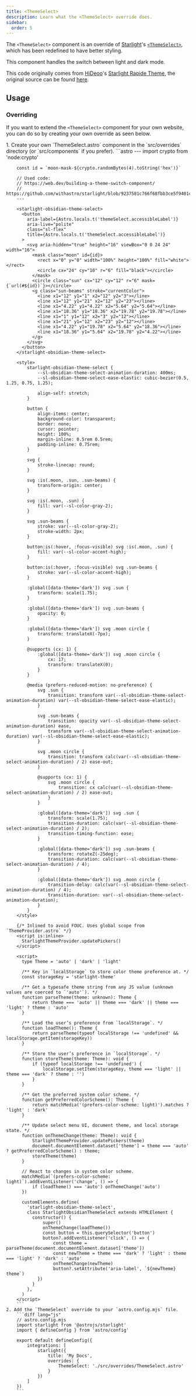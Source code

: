 ```yaml
---
title: <ThemeSelect>
description: Learn what the <ThemeSelect> override does.
sidebar:
  order: 5
---
```



The `<ThemeSelect>` component is an override of [Starlight](https://starlight.astro.build)'s
[`<ThemeSelect>`](https://starlight.astro.build/reference/overrides/#themeselect),
which has been redefined to have better styling.

This component handles the switch between light and dark mode.

This code originally comes from [HiDeoo](https://github.com/HiDeoo)'s [Starlight Rapide Theme](https://starlight-theme-rapide.vercel.app/),
the original source can be found [here](https://github.com/HiDeoo/starlight-theme-rapide/blob/main/packages/starlight-theme-rapide/overrides/ThemeSelect.astro).

## Usage

### Overriding

If you want to extend the `<ThemeSelect>` component for your own website, you can do so by creating your own override as seen below.

<Steps>
	1. Create your own `ThemeSelect.astro` component in the `src/overrides` directory (or `src/components` if you prefer).
		```astro
		---
		import crypto from 'node:crypto'

		const id = `moon-mask-${crypto.randomBytes(4).toString('hex')}`

		// Used code:
		// https://web.dev/building-a-theme-switch-component/
		// https://github.com/withastro/starlight/blob/9237581c766f68fbb3ce5f9401ca2046f106c7d5/packages/starlight/components/ThemeSelect.astro
		---

		<starlight-obsidian-theme-select>
		  <button
			aria-label={Astro.locals.t('themeSelect.accessibleLabel')}
			aria-live="polite"
			class="sl-flex"
			title={Astro.locals.t('themeSelect.accessibleLabel')}
		  >
			<svg aria-hidden="true" height="16" viewBox="0 0 24 24" width="16">
			  <mask class="moon" id={id}>
				<rect x="0" y="0" width="100%" height="100%" fill="white"></rect>
				<circle cx="24" cy="10" r="6" fill="black"></circle>
			  </mask>
			  <circle class="sun" cx="12" cy="12" r="6" mask={`url(#${id})`}></circle>
			  <g class="sun-beams" stroke="currentColor">
				<line x1="12" y1="1" x2="12" y2="3"></line>
				<line x1="12" y1="21" x2="12" y2="23"></line>
				<line x1="4.22" y1="4.22" x2="5.64" y2="5.64"></line>
				<line x1="18.36" y1="18.36" x2="19.78" y2="19.78"></line>
				<line x1="1" y1="12" x2="3" y2="12"></line>
				<line x1="21" y1="12" x2="23" y2="12"></line>
				<line x1="4.22" y1="19.78" x2="5.64" y2="18.36"></line>
				<line x1="18.36" y1="5.64" x2="19.78" y2="4.22"></line>
			  </g>
			</svg>
		  </button>
		</starlight-obsidian-theme-select>

		<style>
			starlight-obsidian-theme-select {
				--sl-obsidian-theme-select-animation-duration: 400ms;
				--sl-obsidian-theme-select-ease-elastic: cubic-bezier(0.5, 1.25, 0.75, 1.25);

				align-self: stretch;
			}

			button {
				align-items: center;
				background-color: transparent;
				border: none;
				cursor: pointer;
				height: 100%;
				margin-inline: 0.5rem 0.5rem;
				padding-inline: 0.75rem;
			}

			svg {
				stroke-linecap: round;
			}

			svg :is(.moon, .sun, .sun-beams) {
				transform-origin: center;
			}

			svg :is(.moon, .sun) {
				fill: var(--sl-color-gray-2);
			}

			svg .sun-beams {
				stroke: var(--sl-color-gray-2);
				stroke-width: 2px;
			}

			button:is(:hover, :focus-visible) svg :is(.moon, .sun) {
				fill: var(--sl-color-accent-high);
			}

			button:is(:hover, :focus-visible) svg .sun-beams {
				stroke: var(--sl-color-accent-high);
			}

			:global([data-theme='dark']) svg .sun {
				transform: scale(1.75);
			}

			:global([data-theme='dark']) svg .sun-beams {
				opacity: 0;
			}

			:global([data-theme='dark']) svg .moon circle {
				transform: translateX(-7px);
			}

			@supports (cx: 1) {
				:global([data-theme='dark']) svg .moon circle {
					cx: 17;
					transform: translateX(0);
				}
			}

			@media (prefers-reduced-motion: no-preference) {
				svg .sun {
					transition: transform var(--sl-obsidian-theme-select-animation-duration) var(--sl-obsidian-theme-select-ease-elastic);
				}

				svg .sun-beams {
					transition: opacity var(--sl-obsidian-theme-select-animation-duration) ease,
					transform var(--sl-obsidian-theme-select-animation-duration) var(--sl-obsidian-theme-select-ease-elastic);
				}

				svg .moon circle {
					transition: transform calc(var(--sl-obsidian-theme-select-animation-duration) / 2) ease-out;
				}

				@supports (cx: 1) {
					svg .moon circle {
						transition: cx calc(var(--sl-obsidian-theme-select-animation-duration) / 2) ease-out;
					}
				}

				:global([data-theme='dark']) svg .sun {
					transform: scale(1.75);
					transition-duration: calc(var(--sl-obsidian-theme-select-animation-duration) / 2);
					transition-timing-function: ease;
				}

				:global([data-theme='dark']) svg .sun-beams {
					transform: rotateZ(-25deg);
					transition-duration: calc(var(--sl-obsidian-theme-select-animation-duration) / 4);
				}

				:global([data-theme='dark']) svg .moon circle {
					transition-delay: calc(var(--sl-obsidian-theme-select-animation-duration) / 4);
					transition-duration: var(--sl-obsidian-theme-select-animation-duration);
				}
			}
		</style>

		{/* Inlined to avoid FOUC. Uses global scope from `ThemeProvider.astro` */}
		<script is:inline>
		  StarlightThemeProvider.updatePickers()
		</script>

		<script>
		  type Theme = 'auto' | 'dark' | 'light'

		  /** Key in `localStorage` to store color theme preference at. */
		  const storageKey = 'starlight-theme'

		  /** Get a typesafe theme string from any JS value (unknown values are coerced to `'auto'`). */
		  function parseTheme(theme: unknown): Theme {
			  return theme === 'auto' || theme === 'dark' || theme === 'light' ? theme : 'auto'
		  }

		  /** Load the user’s preference from `localStorage`. */
		  function loadTheme(): Theme {
			  return parseTheme(typeof localStorage !== 'undefined' && localStorage.getItem(storageKey))
		  }

		  /** Store the user’s preference in `localStorage`. */
		  function storeTheme(theme: Theme): void {
			  if (typeof localStorage !== 'undefined') {
				  localStorage.setItem(storageKey, theme === 'light' || theme === 'dark' ? theme : '')
			  }
		  }

		  /** Get the preferred system color scheme. */
		  function getPreferredColorScheme(): Theme {
			  return matchMedia('(prefers-color-scheme: light)').matches ? 'light' : 'dark'
		  }

		  /** Update select menu UI, document theme, and local storage state. */
		  function onThemeChange(theme: Theme): void {
			  StarlightThemeProvider.updatePickers(theme)
			  document.documentElement.dataset['theme'] = theme === 'auto' ? getPreferredColorScheme() : theme;
			  storeTheme(theme)
		  }

		  // React to changes in system color scheme.
		  matchMedia(`(prefers-color-scheme: light)`).addEventListener('change', () => {
			  if (loadTheme() === 'auto') onThemeChange('auto')
		  })

		  customElements.define(
			'starlight-obsidian-theme-select',
			class StarlightObsidianThemeSelect extends HTMLElement {
			  constructor() {
				  super()
				  onThemeChange(loadTheme())
				  const button = this.querySelector('button')
				  button?.addEventListener('click', () => {
					  const theme = parseTheme(document.documentElement.dataset['theme'])
					  const newTheme = theme === 'dark' ? 'light' : theme === 'light' ? 'dark' : 'auto'
					  onThemeChange(newTheme)
					  button?.setAttribute('aria-label', `${newTheme} theme`)
				})
			  }
			},
		  )
		</script>
		```
	2. Add the `ThemeSelect` override to your `astro.config.mjs` file.
		```diff lang="js"
		// astro.config.mjs
		import starlight from '@astrojs/starlight'
		import { defineConfig } from 'astro/config'

		export default defineConfig({
			integrations: [
				starlight({
					title: 'My Docs',
					overrides: {
						ThemeSelect: './src/overrides/ThemeSelect.astro'
					}
				})
			]
		})
		```
</Steps>


